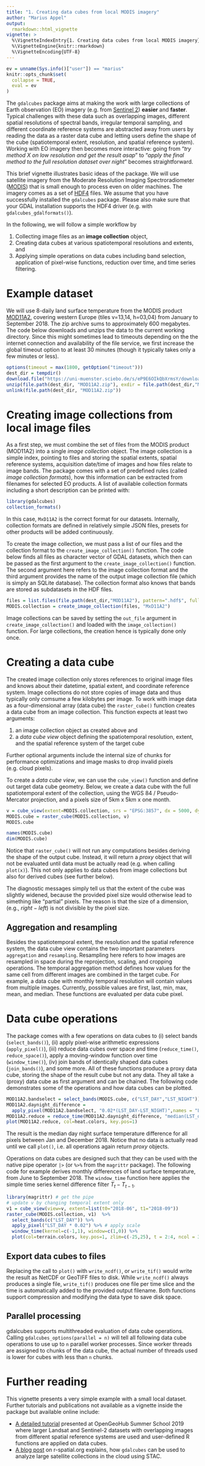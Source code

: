 ```yaml
---
title: "1. Creating data cubes from local MODIS imagery"
author: "Marius Appel"
output: 
  rmarkdown::html_vignette
vignette: >
  %\VignetteIndexEntry{1. Creating data cubes from local MODIS imagery}
  %\VignetteEngine{knitr::rmarkdown}
  %\VignetteEncoding{UTF-8}
---
```


```r
ev = unname(Sys.info()["user"]) == "marius"
knitr::opts_chunk$set(
  collapse = TRUE,
  eval = ev
)
```


The `gdalcubes` package aims at making the work with large collections of Earth observation (EO) imagery (e.g. from [Sentinel 2](https://sentinel.esa.int/web/sentinel/missions/sentinel-2)) **easier** and **faster**. Typical challenges with these data such as overlapping images, different spatial resolutions of spectral bands, irregular temporal sampling, and different coordinate reference systems are abstracted away from users by reading the data as a raster data cube and letting users define the shape of the cube (spatiotemporal extent, resolution, and  spatial reference system). Working with EO imagery then becomes more interactive: going from "_try method X on low resolution and get the result asap_" to "_apply the final method to the full resolution dataset over night_" becomes straightforward.  

This brief vignette illustrates basic ideas of the package. We will use satellite imagery from the Moderate Resolution Imaging Spectroradiometer ([MODIS](https://modis.gsfc.nasa.gov)) that is small enough to process even on older machines. The imagery comes as a set of [HDF4](https://support.hdfgroup.org/products/hdf4/) files.  We assume that you have successfully installed the `gdalcubes` package. Please also make sure that your GDAL installation supports the HDF4 driver (e.g. with `gdalcubes_gdalformats()`).

In the following, we will follow a simple workflow by

1. Collecting image files as an __image collection__ object,
2. Creating data cubes at various spatiotemporal resolutions and extents, and
3. Applying simple operations on data cubes including band selection, application of pixel-wise functions, reduction over time, and time series filtering.

# Example dataset

We will use 8-daily land surface temperature from the MODIS product [MOD11A2](https://modis.gsfc.nasa.gov/data/dataprod/mod11.php), covering western Europe (tiles v=13,14, h=03,04) from January to September 2018. The zip archive sums to approximately 600 megabytes. The code below downloads and unzips the data to the current working directory. Since this might sometimes lead to timeouts depending on the the internet connection and availability of the file service, we first increase the global timeout option to at least 30 minutes (though it typically takes only a few minutes or less).

```r
options(timeout = max(1800, getOption("timeout")))
dest_dir = tempdir()
download.file("https://uni-muenster.sciebo.de/s/eP9E6OIkQbXrmsY/download", destfile=file.path(dest_dir, "MOD11A2.zip"),mode = "wb")
unzip(file.path(dest_dir, "MOD11A2.zip"), exdir = file.path(dest_dir,"MOD11A2"))
unlink(file.path(dest_dir, "MOD11A2.zip"))
```


# Creating image collections from local image files

As a first step, we must combine the set of files from the MODIS product (MOD11A2) into a single _image collection_ object. The image collection is a simple index, pointing to files and storing the spatial extents, spatial reference systems, acquisition date/time of images and how files relate to image bands. The package comes with a set of predefined rules (called _image collection formats_), how this information can be extracted from filenames for selected EO products. A list of available collection formats including a short description can be printed with:


```r
library(gdalcubes)
collection_formats()
```

In this case, `MxD11A2` is the correct format for our datasets. Internally, collection formats are defined in relatively simple JSON files, presets for other products will be added continuously.   

To create the image collection, we must pass a list of our files and the collection format to the `create_image_collection()` function.  The code below finds all files as character vector of GDAL datasets, which then can be passed as the first argument to the `create_image_collection()` function. The second argument here refers to the image collection format and the third argument provides the name of the output image collection file (which is simply an SQLite database). The collection format also knows that bands are stored as subdatasets in the HDF files.

```r
files = list.files(file.path(dest_dir,"MOD11A2"), pattern=".hdf$", full.names = TRUE)
MODIS.collection = create_image_collection(files, "MxD11A2")
```

Image collections can be saved by setting the `out_file` argument in `create_image_collection()` and loaded with the `image_collection()` function. For large collections, the creation hence is typically done only once. 

# Creating a data cube

The created image collection only stores references to original image files and knows about their datetime, spatial extent, and coordinate reference system. Image collections do not store copies of image data and thus typically only comsume a few kilobytes per image. To work with image data as a four-dimensional array (data cube) the `raster_cube()` function creates a data cube from an image collection. This function expects at least two arguments:

1. an image collection object as created above and
2. a _data cube view_ object defining the spatiotemporal resolution, extent, and the spatial reference system of the target cube 

Further optional arguments include the internal size of chunks for performance optimizations and image masks to 
drop invalid pixels (e.g. cloud pixels). 

To create a _data cube view_, we can use the `cube_view()` function and define out target data cube geometry.
Below, we create a data cube with the full spatiotemporal extent of the collection, using the WGS 84 / Pseudo-Mercator projection, and a pixels size of 5km x 5km x one month.

```r
v = cube_view(extent=MODIS.collection, srs = "EPSG:3857", dx = 5000, dy = 5000, dt = "P1M")
MODIS.cube = raster_cube(MODIS.collection, v)
MODIS.cube

names(MODIS.cube)
dim(MODIS.cube)
```

Notice that `raster_cube()` will not run any computations besides deriving the shape of the output cube. Instead, it will return a _proxy_ object that will not be evaluated until data must be actually read (e.g. when calling `plot(x)`). This not only applies to data cubes from image collections but also for derived cubes (see further below). 

The diagnostic messages simply tell us that the extent of the cube was slightly widened, because the provided pixel size would otherwise lead to simething like "partial" pixels. The reason is that the size of a dimension, (e.g., $right - left$) is not divisible by the pixel size.


## Aggregation and resampling

Besides the spatiotemporal extent, the resolution and the spatial reference system, the data cube view contains the two important parameters `aggregation` and `resampling`. Resampling here refers to how images are resampled in space during the reprojection, scaling, and cropping operations.  The temporal aggregation method defines how values for the same cell from different images are combined in the target cube. For example, a data cube with monthly temporal resolution will contain values from multiple images. Currently, possible values are first, last, min, max, mean, and median. These functions are evaluated per data cube pixel.


# Data cube operations

The package comes with a few operations on data cubes to (i) select bands (`select_bands()`), (ii) apply pixel-wise arithmetic expressions (`apply_pixel()`), (iii) reduce data cubes over space and time (`reduce_time()`, `reduce_space()`), apply a moving-window function over time (`window_time()`), (iv) join bands of identically shaped data cubes (`join_bands()`), and some more. All of these functions produce a proxy data cube, storing the shape of the result cube but not any data. They all take a (proxy) data cube as first argument and can be chained. The following code demonstrates some of the operations and how data cubes can be plotted.

```r
MOD11A2.bandselect = select_bands(MODIS.cube, c("LST_DAY","LST_NIGHT"))
MOD11A2.daynight_difference = 
  apply_pixel(MOD11A2.bandselect, "0.02*(LST_DAY-LST_NIGHT)",names = "LST_difference")
MOD11A2.reduce = reduce_time(MOD11A2.daynight_difference, "median(LST_difference)")
plot(MOD11A2.reduce, col=heat.colors, key.pos=1)
```

The result is the median day night surface temperature difference for all pixels between Jan and December 2018.
Notice that no data is actually read until we call `plot()`, i.e. all operations again return _proxy_ objects.

Operations on data cubes are designed such that they can be used with the native pipe operator `|>` (or `%>%` from the `magrittr` package). The following code for example derives monthly differences of land surface temperature, from June to September 2018. The `window_time` function here applies the simple time series kernel difference filter $T_t - T_{t-1}$.

```r
library(magrittr) # get the pipe
# update v by changing temporal extent only
v1 = cube_view(view=v, extent=list(t0="2018-06", t1="2018-09")) 
raster_cube(MODIS.collection, v1)  %>%
  select_bands(c("LST_DAY")) %>%
  apply_pixel("LST_DAY * 0.02") %>% # apply scale
  window_time(kernel=c(-1,1), window=c(1,0)) %>%
  plot(col=terrain.colors, key.pos=1, zlim=c(-25,25), t = 2:4, ncol = 3)
```

## Export data cubes to files

Replacing the call to `plot()` with `write_ncdf()`, or `write_tif()` would write the result as NetCDF or GeoTIFF files to disk. While  `write_ncdf()` always produces a single file, `write_tif()` produces one file per time slice and the time is automatically added to the provided output filename. Both functions support compression
and modifying the data type to save disk space. 



## Parallel processing

gdalcubes supports multithreaded evaluation of data cube operations. Calling `gdalcubes_options(parallel = n)` will tell all following data cube operations to use up to `n` parallel worker processes. Since worker threads are assigned to chunks of the data cube, the actual number of threads used is lower for cubes with less than `n` chunks.


# Further reading

This vignette presents a very simple example with a small local dataset. Further tutorials and publications not available as a vignette inside the package but available online include:

-   [A detailed tutorial](https://appelmar.github.io/opengeohub_summerschool2019/tutorial.html)
    presented at OpenGeoHub Summer School 2019 where larger Landsat and Sentinel-2 datasets with overlapping images from different spatial reference systems are used and user-defined R functions are applied on data cubes.  
-   [A blog post](https://r-spatial.org/r/2021/04/23/cloud-based-cubes.html)
    on r-spatial.org explains, how `gdalcubes` can be used to analyze large satellite collections in the cloud using STAC. 




